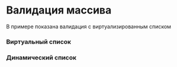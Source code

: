 
<Meta of={DocsStories} />

# Валидация массива

В примере показана валидация с виртуализированным списком

### Виртуальный список

<Story of={DocsStories.VirtualizedListExample} />

### Динамический список

<Story of={DocsStories.VirtualizedListExample2} />
